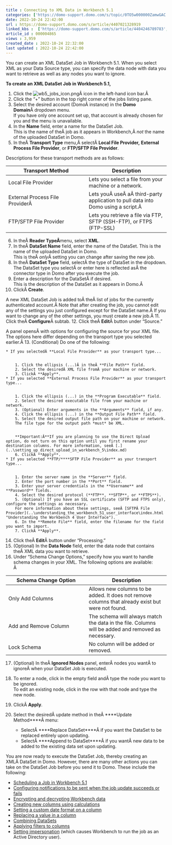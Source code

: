 ```yaml
---
title : Connecting to XML Data in Workbench 5.1
categories: ['https://domo-support.domo.com/s/topic/0TO5w000000ZamwGAC']
date: 2022-10-24 22:42:00
url : https://domo-support.domo.com/s/article/4407021328919
linked_kbs :  ['https://domo-support.domo.com/s/article/4404246789783', 'https://domo-support.domo.com/s/article/360042925494', 'https://domo-support.domo.com/s/knowledge-base', 'https://domo-support.domo.com/s/article/360043429953', 'https://domo-support.domo.com/s/article/4407022083351', 'https://domo-support.domo.com/s/article/4407032210199', 'https://domo-support.domo.com/s/article/4407019431831', 'https://domo-support.domo.com/s/article/4407013084439', 'https://domo-support.domo.com/s/article/4407021328919', 'https://domo-support.domo.com/s/article/360043429693', 'https://domo-support.domo.com/s/article/4407033576471', 'https://domo-support.domo.com/s/article/360043437493', 'https://domo-support.domo.com/s/article/360043429933', 'https://domo-support.domo.com/s/topic/0TO5w000000ZamwGAC', 'https://domo-support.domo.com/s/article/4407013674519', 'https://domo-support.domo.com/s/article/360043429913', 'https://domo-support.domo.com/s/article/4407012982295', 'https://domo-support.domo.com/s/article/4407021587735', 'https://domo-support.domo.com/s/article/4407013819671']
article_id : 000004865
views : 3,959
created_date : 2022-10-24 22:32:00
last updated : 2022-10-24 22:42:00
---
```




You can create an XML DataSet Job in Workbench 5.1. When you select XML as your Data Source type, you can specify the data node with data you want to retrieve as well as any nodes you want to ignore.


**To create an XML DataSet Job in Workbench 5.1,**


1. Click the ![wb5_jobs_icon.png](wb5_jobs_icon.png)Â icon in the left-hand icon bar.Â
2. Click the "+" button in the top right corner of the jobs listing pane.
3. Select the desired account (DomoÂ instance) in the **Domo Domain**Â dropdown menu.  
If you have only one account set up, that account is already chosen for you and the menu is unavailable.
4. In the **Name** field, enter a name for the DataSet Job.  
This is the name of theÂ job as it appears in Workbench,Â *not* the name of the uploaded DataSet in Domo.
5. In theÂ **Transport Type** menu,Â selectÂ **Local File Provider,** **External Process File Provider**, or **FTP/SFTP File Provider**.  
  
Descriptions for these transport methods are as follows:



| Transport Method | Description |
| --- | --- |
| Local File Provider | Lets you select a file from your machine or a network. |
| External Process File ProviderÂ  | Lets youÂ useÂ aÂ third-party application to pull data into Domo using a script.Â  |
| FTP/SFTP File Provider | Lets you retrieve a file via FTP, SFTP (SSH-FTP), or FTPS (FTP-SSL) |
6. In theÂ **Reader TypeÂ**menu, select **XML**.
7. In theÂ **DataSet Name** field, enter the name of the DataSet. This is the name of the uploaded DataSet in Domo.  
This is theÂ *only*Â setting you can change after saving the new job.
8. In theÂ **DataSet Type** field, selectÂ the type of DataSet in the dropdown.  
The DataSet type you selectÂ or enter here is reflected asÂ the connector type in Domo after you execute the job.
9. Enter a description for the DataSetÂ if desired.  
This is the description of the DataSet as it appears in Domo.Â
10. ClickÂ **Create**.  
  
A new XML DataSet Job is added toÂ theÂ list of jobs for the currently authenticated account.Â Note that after creating the job, you cannot edit any of the settings you just configured except for the DataSet name.Â If you want to change any of the other settings, you must create a new job.Â
11. Click theÂ **Configure**Â subtab.
12. Click theÂ **Edit**Â button under "Source."  
  
A panel opensÂ with options for configuring the source for your XML file. The options here differ depending on the transport type you selected earlier.Â
13. (Conditional) Do one of the following:



	* If you selectedÂ **Local File Provider** as your transport type...
	
	
		1. Click the ellipsis (...)Â in theÂ **File Path** field.
		2. Select the desiredÂ XML file fromÂ your machine or network.
		3. ClickÂ **Apply**.
	* If you selected **External Process File Provider** as your transport type...
	
	
		1. Click the ellipsis (...) in the **Program Executable** field.
		2. Select the desired executable file from your machine or network.
		3. (Optional) Enter arguments in the **Arguments** field, if any.
		4. Click the ellipsis (...) in the **Output File Path** field.
		5. Select the desired output file path on your machine or network.  
		The file type for the output path *must* be XML.
		
		
		**Important:Â**If you are planning to use the Direct Upload option, do not turn on this option until you first rename your destination columns. For more information, seeÂ [.](..\setting_up_direct_upload_in_workbench_5\index.md)
		6. ClickÂ **Apply**.
	* If you selected **FTP/****SFTP File Provider** as your transport type...
	
	
		1. Enter the server name in the **Server** field.
		2. Enter the port number in the **Port** field.
		3. Enter your server credentials in the **Username** and **Password** fields.
		4. Select the desired protocol (**FTP**, **SFTP**, or **FTPS**).
		5. (Optional) If you have an SSL certificate (SFTP and FTPS only), configure the settings as necessary.  
		For more information about these settings, seeÂ [SFTPÂ File Provider](..\understanding_the_workbench_51_user_interface\index.html "Understanding the Workbench 4 User Interface").
		6. In the **Remote File** field, enter the filename for the field you want to import.
		7. ClickÂ **Apply**.
14. Click theÂ **Edit**Â button under "Processing."
15. (Optional) In the **Data Node** field, enter the data node that contains theÂ XML data you want to retrieve.
16. Under "Schema Change Options," specify how you want to handle schema changes in your XML. The following options are available:  
Â 



| Schema Change Option | Description |
| --- | --- |
| Only Add Columns | Allows new columns to be added. It does not remove columns that already exist but were not found. |
| Add and Remove Column | The schema will always match the data in the file. Columns will be added and removed as necessary. |
| Lock Schema | No column will be added or removed. |
17. (Optional) In theÂ **Ignored Nodes** panel, enterÂ nodes you wantÂ to ignoreÂ when your DataSet Job is executed.
18. To enter a node, click in the empty field andÂ type the node you want to be ignored.  
To edit an existing node, click in the row with that node and type the new node.
19. ClickÂ **Apply**.
20. Select the desiredÂ update method in theÂ ****Update Method****Â menu:



	* SelectÂ ****Replace DataSet****Â if you want the DataSet to be replaced entirely upon updating.
	* SelectÂ ****Append to DataSet****Â if you wantÂ new data to be added to the existing data set upon updating.


You are now ready to execute the DataSet Job, thereby creating an XMLÂ DataSet in Domo. However, there are many other actions you can take on the DataSet Job before you send it to Domo. These include the following:



* [Scheduling a Job in Workbench 5.1](..\scheduling_a_job_in_workbench_51\index.html "Scheduling a Job in Workbench 4")
* [Configuring notifications to be sent when the job update succeeds or fails](..\setting_notifications_in_workbench_51\index.html "Setting Notifications in Workbench 4")
* [Encrypting and decrypting Workbench data](..\encrypting_decrypting_and_hashing_workbench_51_data\index.html "Encrypting and Decrypting Workbench 4 Data")
* [Creating new columns using calculations](..\creating_columns_in_workbench_51_using_calculations\index.html "Creating Columns in Workbench 4 Using Calculations")
* [Setting a custom date format on a column](..\setting_a_custom_date_format_on_a_column_in_workbench_51\index.html "Setting a Custom Date Format on a Column in Workbench 4")
* [Replacing a value in a column](..\replacing_a_column_value_in_workbench_51\index.html "Replacing a Column Value in Workbench 4")
* [Combining DataSets](..\combining_datasets_in_workbench_51\index.html "Combining DataSets in Workbench 4")
* [Applying filters to columns](..\filtering_columns_in_workbench_51\index.html "Filtering Columns in Workbench 4")
* [Setting impersonation](..\workbench_51_training_topics\index.md) (which causes Workbench to run the job as an Active Directory user).